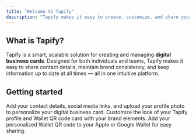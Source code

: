 ```yaml
---
title: "Welcome to Tapify"
description: "Tapify makes it easy to create, customize, and share your digital business card. Follow these quick steps to get started."
---
```


## What is Tapify?

Tapify is a smart, scalable solution for creating and managing **digital business cards**. Designed for both individuals and teams, Tapify makes it easy to share contact details, maintain brand consistency, and keep information up to date at all times — all in one intuitive platform.

## Getting started

<AccordionGroup>
  <Accordion title="Create your workspace" defaultOpen="false" icon="user">
    Add your contact details, social media links, and upload your profile photo to personalize your digital business card.
  </Accordion>
  <Accordion title="Set up branding" defaultOpen="false" icon="palette">
    Customize the look of your Tapify profile and Wallet QR code card with your brand elements.
  </Accordion>
  <Accordion title="Add to Wallet" defaultOpen="false" icon="apple">
    Add your personalized Wallet QR code to your Apple or Google Wallet for easy sharing.
  </Accordion>
</AccordionGroup>